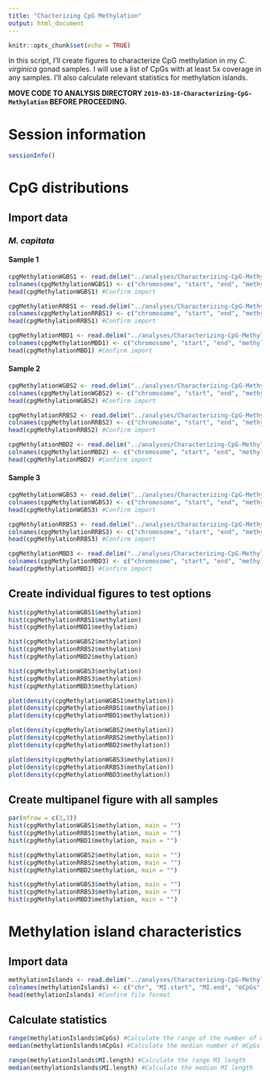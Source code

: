 ```yaml
---
title: "Chacterizing CpG Methylation"
output: html_document
---
```


```r
knitr::opts_chunk$set(echo = TRUE)
```

In this script, I'll create figures to characterize CpG methylation in my *C. virginica* gonad samples. I will use a list of CpGs with at least 5x coverage in any samples. I'll also calculate relevant statistics for methylation islands.

**MOVE CODE TO ANALYSIS DIRECTORY `2019-03-18-Characterizing-CpG-Methylation` BEFORE PROCEEDING.**

# Session information

```r
sessionInfo()
```

# CpG distributions

## Import data

### *M. capitata*

#### Sample 1

```r
cpgMethylationWGBS1 <- read.delim("../analyses/Characterizing-CpG-Methylation/Meth10.fastp-trim.202003063900_R1_001_bismark_bt2_pe._10x.bedgraph-Mcap", header = FALSE) #Import file with CpG methylation for all loci with 10x coverage
colnames(cpgMethylationWGBS1) <- c("chromosome", "start", "end", "methylation") #Add column names
head(cpgMethylationWGBS1) #Confirm import
```

```r
cpgMethylationRRBS1 <- read.delim("../analyses/Characterizing-CpG-Methylation/Meth13.fastp-trim.202003062040_R1_001_bismark_bt2_pe_10x.bedgraph-Mcap", header = FALSE) #Import file with CpG methylation for all loci with 10x coverage
colnames(cpgMethylationRRBS1) <- c("chromosome", "start", "end", "methylation") #Add column names
head(cpgMethylationRRBS1) #Confirm import
```

```r
cpgMethylationMBD1 <- read.delim("../analyses/Characterizing-CpG-Methylation/Meth16.fastp-trim.202003062412_R1_001_bismark_bt2_pe._10x.bedgraph-Mcap", header = FALSE) #Import file with CpG methylation for all loci with 10x coverage
colnames(cpgMethylationMBD1) <- c("chromosome", "start", "end", "methylation") #Add column names
head(cpgMethylationMBD1) #Confirm import
```

#### Sample 2

```r
cpgMethylationWGBS2 <- read.delim("../analyses/Characterizing-CpG-Methylation/Meth11.fastp-trim.202003065734_R1_001_bismark_bt2_pe._10x.bedgraph-Mcap", header = FALSE) #Import file with CpG methylation for all loci with 10x coverage
colnames(cpgMethylationWGBS2) <- c("chromosome", "start", "end", "methylation") #Add column names
head(cpgMethylationWGBS2) #Confirm import
```

```r
cpgMethylationRRBS2 <- read.delim("../analyses/Characterizing-CpG-Methylation/Meth14.fastp-trim.202003064415_R1_001_bismark_bt2_pe_10x.bedgraph-Mcap", header = FALSE) #Import file with CpG methylation for all loci with 10x coverage
colnames(cpgMethylationRRBS2) <- c("chromosome", "start", "end", "methylation") #Add column names
head(cpgMethylationRRBS2) #Confirm import
```

```r
cpgMethylationMBD2 <- read.delim("../analyses/Characterizing-CpG-Methylation/Meth17.fastp-trim.202003063731_R1_001_bismark_bt2_pe._10x.bedgraph-Mcap", header = FALSE) #Import file with CpG methylation for all loci with 10x coverage
colnames(cpgMethylationMBD2) <- c("chromosome", "start", "end", "methylation") #Add column names
head(cpgMethylationMBD2) #Confirm import
```

#### Sample 3

```r
cpgMethylationWGBS3 <- read.delim("../analyses/Characterizing-CpG-Methylation/Meth12.fastp-trim.202003060645_R1_001_bismark_bt2_pe._10x.bedgraph-Mcap", header = FALSE) #Import file with CpG methylation for all loci with 10x coverage
colnames(cpgMethylationWGBS3) <- c("chromosome", "start", "end", "methylation") #Add column names
head(cpgMethylationWGBS3) #Confirm import
```

```r
cpgMethylationRRBS3 <- read.delim("../analyses/Characterizing-CpG-Methylation/Meth15.fastp-trim.202003065503_R1_001_bismark_bt2_pe_10x.bedgraph-Mcap", header = FALSE) #Import file with CpG methylation for all loci with 10x coverage
colnames(cpgMethylationRRBS3) <- c("chromosome", "start", "end", "methylation") #Add column names
head(cpgMethylationRRBS3) #Confirm import
```

```r
cpgMethylationMBD3 <- read.delim("../analyses/Characterizing-CpG-Methylation/Meth18.fastp-trim.202003065117_R1_001_bismark_bt2_pe._10x.bedgraph-Mcap", header = FALSE) #Import file with CpG methylation for all loci with 10x coverage
colnames(cpgMethylationMBD3) <- c("chromosome", "start", "end", "methylation") #Add column names
head(cpgMethylationMBD3) #Confirm import
```

## Create individual figures to test options

```r
hist(cpgMethylationWGBS1$methylation)
hist(cpgMethylationRRBS1$methylation)
hist(cpgMethylationMBD1$methylation)

hist(cpgMethylationWGBS2$methylation)
hist(cpgMethylationRRBS2$methylation)
hist(cpgMethylationMBD2$methylation)

hist(cpgMethylationWGBS3$methylation)
hist(cpgMethylationRRBS3$methylation)
hist(cpgMethylationMBD3$methylation)
```

```r
plot(density(cpgMethylationWGBS1$methylation))
plot(density(cpgMethylationRRBS1$methylation))
plot(density(cpgMethylationMBD1$methylation))

plot(density(cpgMethylationWGBS2$methylation))
plot(density(cpgMethylationRRBS2$methylation))
plot(density(cpgMethylationMBD2$methylation))

plot(density(cpgMethylationWGBS3$methylation))
plot(density(cpgMethylationRRBS3$methylation))
plot(density(cpgMethylationMBD3$methylation))
```

## Create multipanel figure with all samples

```r
par(mfrow = c(3,3))
hist(cpgMethylationWGBS1$methylation, main = "")
hist(cpgMethylationRRBS1$methylation, main = "")
hist(cpgMethylationMBD1$methylation, main = "")

hist(cpgMethylationWGBS2$methylation, main = "")
hist(cpgMethylationRRBS2$methylation, main = "")
hist(cpgMethylationMBD2$methylation, main = "")

hist(cpgMethylationWGBS3$methylation, main = "")
hist(cpgMethylationRRBS3$methylation, main = "")
hist(cpgMethylationMBD3$methylation, main = "")
```

# Methylation island characteristics

## Import data

```r
methylationIslands <- read.delim("../analyses/Characterizing-CpG-Methylation/FILE", header = FALSE) #Import methylation island list
colnames(methylationIslands) <- c("chr", "MI.start", "MI.end", "mCpGs", "MI.length") #Add column names
head(methylationIslands) #Confirm file format
```

## Calculate statistics

```r
range(methylationIslands$mCpGs) #Calculate the range of the number of mCpGs
median(methylationIslands$mCpGs) #Calculate the median number of mCpGs in an island
```

```r
range(methylationIslands$MI.length) #Calculate the range MI length
median(methylationIslands$MI.length) #Calculate the median MI length
```

